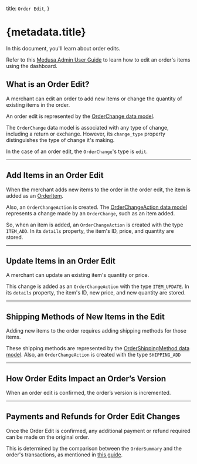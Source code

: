   title: `Order Edit`,
}

# {metadata.title}

In this document, you'll learn about order edits.

<Note title="Looking for no-code docs?">

Refer to this [Medusa Admin User Guide](!user-guide!/orders/edit) to learn how to edit an order's items using the dashboard.

</Note>

## What is an Order Edit?

A merchant can edit an order to add new items or change the quantity of existing items in the order.

An order edit is represented by the [OrderChange data model](/references/order/models/OrderChange).

The `OrderChange` data model is associated with any type of change, including a return or exchange. However, its `change_type` property distinguishes the type of change it's making.

In the case of an order edit, the `OrderChange`'s type is `edit`.

---

## Add Items in an Order Edit

When the merchant adds new items to the order in the order edit, the item is added as an [OrderItem](/references/order/models/OrderItem).

Also, an `OrderChangeAction` is created. The [OrderChangeAction data model](/references/order/models/OrderChangeAction) represents a change made by an `OrderChange`, such as an item added.

So, when an item is added, an `OrderChangeAction` is created with the type `ITEM_ADD`. In its `details` property, the item's ID, price, and quantity are stored.

---

## Update Items in an Order Edit

A merchant can update an existing item's quantity or price.

This change is added as an `OrderChangeAction` with the type `ITEM_UPDATE`. In its `details` property, the item's ID, new price, and new quantity are stored.

---

## Shipping Methods of New Items in the Edit

Adding new items to the order requires adding shipping methods for those items.

These shipping methods are represented by the [OrderShippingMethod data model](/references/order/models/OrderItem). Also, an `OrderChangeAction` is created with the type `SHIPPING_ADD`

---

## How Order Edits Impact an Order’s Version

When an order edit is confirmed, the order’s version is incremented.

---

## Payments and Refunds for Order Edit Changes

Once the Order Edit is confirmed, any additional payment or refund required can be made on the original order.

This is determined by the comparison between the `OrderSummary` and the order's transactions, as mentioned in [this guide](../transactions/page.mdx#checking-outstanding-amount).
